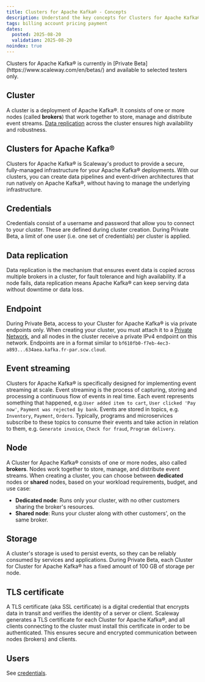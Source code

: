 ```yaml
---
title: Clusters for Apache Kafka® - Concepts
description: Understand the key concepts for Clusters for Apache Kafka®.
tags: billing account pricing payment
dates:
  posted: 2025-08-20
  validation: 2025-08-20
noindex: true
---
```


<Message type="note">
Clusters for Apache Kafka® is currently in [Private Beta](https://www.scaleway.com/en/betas/) and available to selected testers only.
</Message>

## Cluster

A cluster is a deployment of Apache Kafka®. It consists of one or more nodes (called **brokers**) that work together to store, manage and distribute event streams. [Data replication](#data-replication) across the cluster ensures high availability and robustness.

## Clusters for Apache Kafka®

Clusters for Apache Kafka® is Scaleway's product to provide a secure, fully-managed infrastructure for your Apache Kafka® deployments. With our clusters, you can create data pipelines and event-driven architectures that run natively on Apache Kafka®, without having to manage the underlying infrastructure.

## Credentials

Credentials consist of a username and password that allow you to connect to your cluster. These are defined during cluster creation. During Private Beta, a limit of one user (i.e. one set of credentials) per cluster is applied.

## Data replication

Data replication is the mechanism that ensures event data is copied across multiple brokers in a cluster, for fault tolerance and high availability. If a node fails, data replication means Apache Kafka® can keep serving data without downtime or data loss.

## Endpoint

During Private Beta, access to your Cluster for Apache Kafka® is via private endpoints only. When creating your cluster, you must attach it to a [Private Network](/vpc/concepts/#private-networks), and all nodes in the cluster receive a private IPv4 endpoint on this network. Endpoints are in a format similar to `bf610fb0-f7eb-4ec3-a893...634aea.kafka.fr-par.scw.cloud`.

## Event streaming

Clusters for Apache Kafka® is specifically designed for implementing event streaming at scale. Event streaming is the process of capturing, storing and processing a continuous flow of events in real time. Each event represents something that happened, e.g.`User added item to cart`, `User clicked 'Pay now'`, `Payment was rejected by bank`. Events are stored in topics, e.g. `Inventory`, `Payment`, `Orders`. Typically, programs and microservices subscribe to these topics to consume their events and take action in relation to them, e.g. `Generate invoice`, `Check for fraud`, `Program delivery`.

## Node

A Cluster for Apache Kafka® consists of one or more nodes, also called **brokers**. Nodes work together to store, manage, and distribute event streams. When creating a cluster, you can choose between **dedicated** nodes or **shared** nodes, based on your workload requirements, budget, and use case:

- **Dedicated node**: Runs only your cluster, with no other customers sharing the broker's resources. 
- **Shared node**: Runs your cluster along with other customers', on the same broker.

## Storage

A cluster's storage is used to persist events, so they can be reliably consumed by services and applications. During Private Beta, each Cluster for Cluster for Apache Kafka® has a fixed amount of 100 GB of storage per node.

## TLS certificate

A TLS certificate (aka SSL certificate) is a digital credential that encrypts data in transit and verifies the identity of a server or client. Scaleway generates a TLS certificate for each Cluster for Apache Kafka®, and all clients connecting to the cluster must install this certificate in order to be authenticated. This ensures secure and encrypted communication between nodes (brokers) and clients.

## Users

See [credentials](#credentials).

